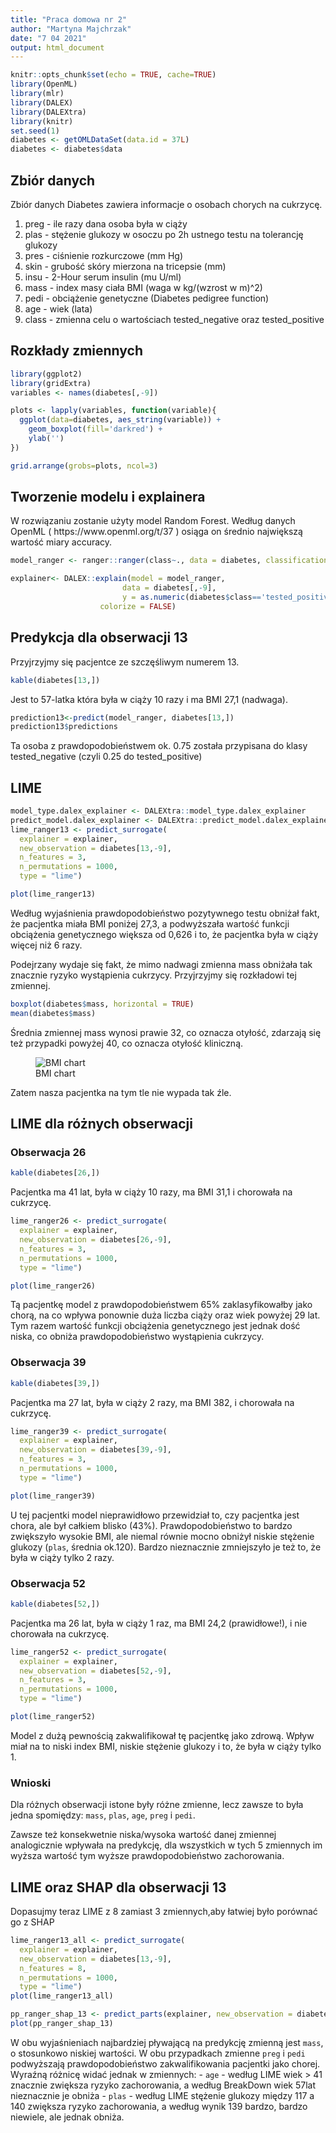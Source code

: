 ```yaml
---
title: "Praca domowa nr 2"
author: "Martyna Majchrzak"
date: "7 04 2021"
output: html_document
---
```


```r
knitr::opts_chunk$set(echo = TRUE, cache=TRUE)
library(OpenML)
library(mlr)
library(DALEX)
library(DALEXtra)
library(knitr)
set.seed(1)
diabetes <- getOMLDataSet(data.id = 37L)
diabetes <- diabetes$data
```

## Zbiór danych

Zbiór danych Diabetes zawiera informacje o osobach chorych na cukrzycę.

1. preg - ile razy dana osoba była w ciąży
2. plas - stężenie glukozy w osoczu po 2h ustnego testu na tolerancję glukozy
3. pres - ciśnienie rozkurczowe (mm Hg)
4. skin - grubość skóry mierzona na tricepsie (mm)
5. insu - 2-Hour serum insulin (mu U/ml)
6. mass - index masy ciała BMI (waga w kg/(wzrost w m)^2)
7. pedi - obciążenie genetyczne (Diabetes pedigree function)
8. age - wiek (lata)
9. class - zmienna celu o wartościach tested_negative oraz tested_positive

## Rozkłady zmiennych

```r
library(ggplot2)
library(gridExtra)
variables <- names(diabetes[,-9])

plots <- lapply(variables, function(variable){
  ggplot(data=diabetes, aes_string(variable)) +
    geom_boxplot(fill='darkred') +
    ylab('')
})

grid.arrange(grobs=plots, ncol=3)
```

## Tworzenie modelu i explainera

W rozwiązaniu zostanie użyty model Random Forest. Według danych OpenML  ( https://www.openml.org/t/37 ) osiąga on średnio największą wartość miary accuracy.

```r
model_ranger <- ranger::ranger(class~., data = diabetes, classification = TRUE, probability = TRUE)

explainer<- DALEX::explain(model = model_ranger,
                         data = diabetes[,-9],
                         y = as.numeric(diabetes$class=='tested_positive'),
                    colorize = FALSE)

```

## Predykcja dla obserwacji 13

Przyjrzyjmy się pacjentce ze szczęśliwym numerem 13.

```r
kable(diabetes[13,])
```
Jest to 57-latka która była w ciąży 10 razy i ma BMI 27,1 (nadwaga).

```r
prediction13<-predict(model_ranger, diabetes[13,])
prediction13$predictions
```

Ta osoba z prawdopodobieństwem ok. 0.75 została przypisana do klasy tested_negative (czyli 0.25 do tested_positive)

## LIME

```r
model_type.dalex_explainer <- DALEXtra::model_type.dalex_explainer
predict_model.dalex_explainer <- DALEXtra::predict_model.dalex_explainer
lime_ranger13 <- predict_surrogate(
  explainer = explainer,
  new_observation = diabetes[13,-9], 
  n_features = 3, 
  n_permutations = 1000,
  type = "lime")

plot(lime_ranger13)

```

Według wyjaśnienia prawdopodobieństwo pozytywnego testu obniżał fakt, że pacjentka miała BMI poniżej 27,3, a podwyższała wartość funkcji obciążenia genetycznego większa od 0,626 i to, że pacjentka była w ciąży więcej niż 6 razy.

Podejrzany wydaje się fakt, że mimo nadwagi zmienna mass obniżała tak znacznie ryzyko wystąpienia cukrzycy.
Przyjrzyjmy się rozkładowi tej zmiennej.

```r
boxplot(diabetes$mass, horizontal = TRUE)
mean(diabetes$mass)
```

Średnia zmiennej mass wynosi prawie 32, co oznacza otyłość, zdarzają się też przypadki powyżej 40, co oznacza otyłość kliniczną.

![BMI chart](BMI_chart.jfif)

Zatem nasza pacjentka na tym tle nie wypada tak źle.

## LIME dla różnych obserwacji

### Obserwacja 26

```r
kable(diabetes[26,])
```
Pacjentka ma 41 lat, była w ciąży 10 razy, ma BMI 31,1 i chorowała na cukrzycę.

```r
lime_ranger26 <- predict_surrogate(
  explainer = explainer,
  new_observation = diabetes[26,-9], 
  n_features = 3, 
  n_permutations = 1000,
  type = "lime")

plot(lime_ranger26)
```
Tą pacjentkę model z prawdopodobieństwem 65% zaklasyfikowałby jako chorą, na co wpływa ponownie duża liczba ciąży oraz wiek powyżej 29 lat. Tym razem wartość funkcji obciążenia genetycznego jest jednak dość niska, co obniża prawdopodobieństwo wystąpienia cukrzycy.

### Obserwacja 39


```r
kable(diabetes[39,])
```
Pacjentka ma 27 lat, była w ciąży 2 razy, ma BMI 382, i chorowała na cukrzycę.

```r
lime_ranger39 <- predict_surrogate(
  explainer = explainer,
  new_observation = diabetes[39,-9], 
  n_features = 3, 
  n_permutations = 1000,
  type = "lime")

plot(lime_ranger39)
```
U tej pacjentki model nieprawidłowo przewidział to, czy pacjentka jest chora, ale był całkiem blisko (43%). Prawdopodobieństwo to bardzo zwiększyło wysokie BMI, ale niemal równie mocno obniżył niskie stężenie glukozy (`plas`, średnia ok.120). Bardzo nieznacznie zmniejszyło je też to, że była w ciąży tylko 2 razy.

### Obserwacja 52


```r
kable(diabetes[52,])
```
Pacjentka ma 26 lat, była w ciąży 1 raz, ma BMI 24,2 (prawidłowe!), i nie chorowała na cukrzycę.

```r
lime_ranger52 <- predict_surrogate(
  explainer = explainer,
  new_observation = diabetes[52,-9], 
  n_features = 3, 
  n_permutations = 1000,
  type = "lime")

plot(lime_ranger52)
```

Model z dużą pewnością zakwalifikował tę pacjentkę jako zdrową. Wpływ miał na to niski index BMI, niskie stężenie glukozy i to, że była w ciąży tylko 1. 

### Wnioski

Dla różnych obserwacji istone były różne zmienne, lecz zawsze to była jedna spomiędzy: `mass`, `plas`, `age`, `preg` i `pedi`.

 Zawsze też konsekwetnie niska/wysoka wartość danej zmiennej analogicznie wpływała na predykcję, dla wszystkich w tych 5 zmiennych im wyższa wartość tym wyższe prawdopodobieństwo zachorowania.
 
## LIME oraz SHAP dla obserwacji 13

Dopasujmy teraz LIME z 8 zamiast 3 zmiennych,aby łatwiej było porównać go z SHAP
```r
lime_ranger13_all <- predict_surrogate(
  explainer = explainer,
  new_observation = diabetes[13,-9], 
  n_features = 8, 
  n_permutations = 1000,
  type = "lime")
plot(lime_ranger13_all)
```

```r
pp_ranger_shap_13 <- predict_parts(explainer, new_observation = diabetes[13,], type = "shap", B = 10)
plot(pp_ranger_shap_13)

```

W obu wyjaśnieniach najbardziej pływającą na predykcję zmienną jest `mass`, o stosunkowo niskiej wartości. W obu przypadkach zmienne `preg` i `pedi` podwyższają prawdopodobieństwo zakwalifikowania pacjentki jako chorej.
Wyraźną różnicę widać jednak w zmiennych:
- `age` - według LIME wiek > 41 znacznie zwiększa ryzyko zachorowania, a według BreakDown wiek 57lat nieznacznie je obniża
- `plas` - według LIME stężenie glukozy między 117 a 140 zwiększa ryzyko zachorowania, a według wynik 139 bardzo, bardzo niewiele, ale jednak obniża.
